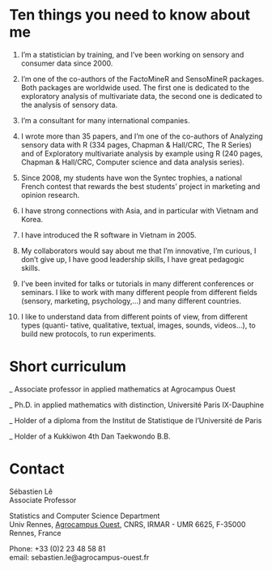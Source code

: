 # Ten things you need to know about me

1. I’m a statistician by training, and I’ve been working on sensory and consumer data since 2000.

2. I’m one of the co-authors of the FactoMineR and SensoMineR packages. Both packages are worldwide used. The first one is dedicated to the exploratory analysis of multivariate data, the second one is dedicated to the analysis of sensory data.

3. I’m a consultant for many international companies.

4. I wrote more than 35 papers, and I’m one of the co-authors of Analyzing sensory data with R (334 pages, Chapman & Hall/CRC, The R Series) and of Exploratory multivariate analysis by example using R (240 pages, Chapman & Hall/CRC, Computer science and data analysis series).

5. Since 2008, my students have won the Syntec trophies, a national French contest that rewards the best students’ project in marketing and opinion research.

6. I have strong connections with Asia, and in particular with Vietnam and Korea.

7. I have introduced the R software in Vietnam in 2005.

8. My collaborators would say about me that I’m innovative, I’m curious, I don’t give up, I have good leadership skills, I have great pedagogic skills.

9. I’ve been invited for talks or tutorials in many different conferences or seminars. I like to work with many different people from different fields (sensory, marketing, psychology,...) and many different countries.

10. I like to understand data from different points of view, from different types (quanti- tative, qualitative, textual, images, sounds, videos...), to build new protocols, to run experiments.

# Short curriculum

_ Associate professor in applied mathematics at Agrocampus Ouest

_ Ph.D. in applied mathematics with distinction, Université Paris IX-Dauphine

_ Holder of a diploma from the Institut de Statistique de l’Université de Paris

_ Holder of a Kukkiwon 4th Dan Taekwondo B.B.

# Contact

Sébastien Lê <br>
Associate Professor <br>

Statistics and Computer Science Department <br>
Univ Rennes, [Agrocampus Ouest](https://www.agrocampus-ouest.fr), CNRS, IRMAR - UMR 6625, F-35000 Rennes, France

Phone: +33 (0)2 23 48 58 81 <br>
email: sebastien.le@agrocampus-ouest.fr 


